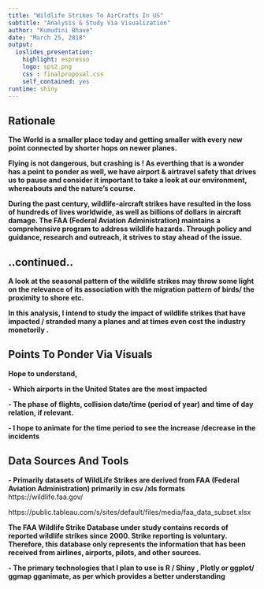```yaml
---
title: "Wildlife Strikes To AirCrafts In US"
subtitle: "Analysis & Study Via Visualization"
author: "Kumudini Bhave"
date: "March 25, 2018"
output: 
  ioslides_presentation: 
    highlight: espresso
    logo: sps2.png
    css : finalproposal.css
    self_contained: yes
runtime: shiny
---
```





## Rationale


**The World is a smaller place today and getting smaller with every new point connected by shorter hops on newer planes.**

**Flying is not dangerous, but crashing is ! As everthing that is a wonder has a point to ponder as well, we have airport & airtravel safety that drives us to pause and consider it important to take a look at our environment, whereabouts and the nature's course.**

**During the past century, wildlife-aircraft strikes have resulted in the loss of hundreds of lives worldwide, as well as billions of dollars in aircraft damage. The FAA (Federal Aviation Administration) maintains a comprehensive program to address wildlife hazards. Through policy and guidance, research and outreach, it strives to stay ahead of the issue.**





## ..continued..


**A look at the seasonal pattern of the wildlife strikes may throw some light on the relevance of its association with the migration pattern of birds/ the proximity to shore etc.**

**In this analysis, I intend to study the impact of wildlife strikes that have impacted / stranded many a planes and at times even cost the industry monetorily  .**

## Points To Ponder Via Visuals


**Hope to understand,**

**- Which airports in the United States are the most impacted**

**- The phase of flights, collision date/time (period of year) and time of day relation, if relevant.**

**- I hope to animate for the time period to see the increase /decrease in the incidents**


## Data Sources And Tools


**- Primarily datasets of WildLife Strikes are derived from FAA (Federal Aviation Administration) primarily in csv /xls formats**
https://wildlife.faa.gov/

https://public.tableau.com/s/sites/default/files/media/faa_data_subset.xlsx

**The FAA Wildlife Strike Database under study contains records of reported wildlife strikes since 2000. Strike reporting is voluntary. Therefore, this database only represents the information that has been received from airlines, airports, pilots, and other sources.**

**- The primary technologies that I plan to use is R / Shiny , Plotly or ggplot/ ggmap gganimate, as per which provides a better understanding  ** 






